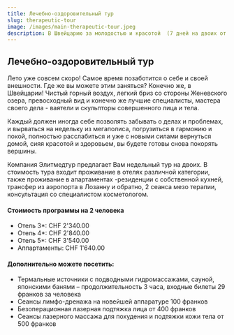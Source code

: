 ```yaml
---
title: Лечебно-оздоровительный тур
slug: therapeutic-tour
image: /images/main-therapeutic-tour.jpeg
description: В Швейцарию за молодостью и красoтой  (7 дней на двоих от 1640.00 CHF)
---
```

## Лечебно-оздоровительный тур

Лето уже совсем скоро! Самое время позаботится о себе и своей внешности. Где же вы можете  этим заняться? Конечно же, в Швейцарии! Чистый горный воздух, легкий бриз со стороны Женевского озера, превосходный вид и конечно же лучшие специалисты,  мастера своего дела - ваятели  и скульпторы совершенного лица и тела.

Каждый должен иногда себе позволять забывать о делах и проблемах, и вырваться на недельку из мегаполиса, погрузиться в гармонию и покой, полностью расслабиться и уже с новыми силами вернуться домой, сияя красотой и здоровьем, вы будете готовы снова покорять вершины.

Компания Элитмедтур предлагает Вам недельный тур на двоих. В стоимость тура входит проживание в отелях различной категории, также проживание в апартаментах  -резиденции с собственной кухней, трансфер из аэропорта в Лозанну и обратно, 2 сеанса мезо терапии, консультация со специалистом косметологом.

#### Стоимость программы на 2 человека

* Отель 3\*: CHF 2'340.00
* Отель 4\*: CHF 2'840.00
* Отель 5\*: CHF 3'540.00
* Аппартаменты: CHF 1'640.00

#### Дополнительно можете посетить:

- Термальные источники с подводными гидромассажами, сауной, японскими банями   – продолжительность 3 часа, входные билеты 29 франков за человека
- Сеансы лимфо-дренажа на новейшей аппаратуре 100 франков
- Безоперационная лазерная подтяжка лица от 400 франков
- Сеансы лазерного массажа для похудения и подтяжки кожи тела от 500 франков